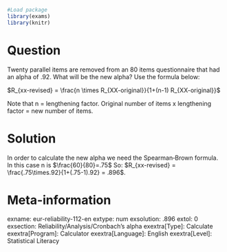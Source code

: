 ```{r, echo = FALSE, results = "hide"}
#Load package
library(exams)
library(knitr)
```
Question
========
Twenty parallel items are removed from an 80 items questionnaire that had an alpha of .92. What will be the new alpha?
Use the formula below:

$R_{xx-revised} = \frac{n \times R_{XX-original}}{1+(n-1) R_{XX-original}}$


Note that n = lengthening factor. Original number of items x lengthening factor = new number of items.


Solution
========
In order to calculate the new alpha we need the Spearman‐Brown formula. In this case n is $\frac{60}{80}=.75$
So: $R_{xx-revised} = \frac{.75\times.92}{1+(.75-1).92} = .896$.


Meta-information
================
exname: eur-reliability-112-en
extype: num
exsolution: .896
extol: 0
exsection: Reliability/Analysis/Cronbach's alpha
exextra[Type]: Calculate
exextra[Program]: Calculator
exextra[Language]: English
exextra[Level]: Statistical Literacy